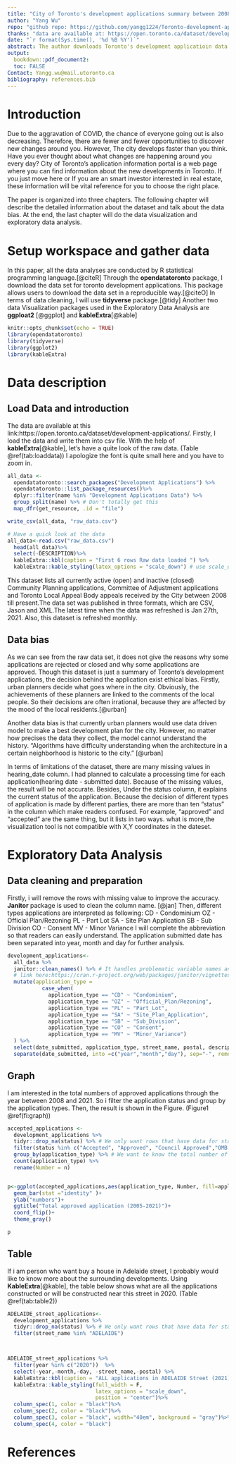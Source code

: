 ```yaml
---
title: "City of Toronto's development applications summary between 2008 and 2021"
author: "Yang Wu"
repo: "github repo: https://github.com/yangg1224/Toronto-development-applications.git"
thanks: "data are available at: https://open.toronto.ca/dataset/development-applications/."
date: "`r format(Sys.time(), '%d %B %Y')`"
abstract: The author downloads Toronto's development applicatioin data set from Open Data Toronto website and summarize all the approved and in progress applications between 2008 and 2021.For governments, these data provides a overview for them to consider the next step urban planning. For individuals, these data make them aware what infrastructure and new projects are around.
output:
  bookdown::pdf_document2:
  toc: FALSE
Contact: Yangg.wu@mail.utoronto.ca
bibliography: references.bib
---
```

# Introduction 

Due to the aggravation of COVID, the chance of everyone going out is also decreasing. Therefore, there are fewer and fewer opportunities to discover new changes around you. However, The city develops faster than you think. Have you ever thought about what changes are happening around you every day? City of Toronto's application information portal is a web page where you can find information about the new developments in Toronto. If you just move here or If you are an smart investor interested in real estate, these information will be vital reference for you to choose the right place. 

The paper is organized into three chapters. The following chapter will describe the detailed information about the dataset and talk about the data bias. At the end, the last chapter will do the data visualization and exploratory data analysis. 


# Setup workspace and gather data
In this paper, all the data analyses are conducted by R statistical programming language.[@citeR] Through the **opendatatoronto** package, I download the data set for toronto development applications. This package allows users to download the data set in a reproducible way.[@citeO] In terms of data cleaning, I will use **tidyverse** package.[@tidy] Another two data Visualization packages used in the Exploratory Data Analysis are **ggploat2** [@ggplot] and **kableExtra**[@kable]
```r
knitr::opts_chunk$set(echo = TRUE)
library(opendatatoronto)
library(tidyverse)
library(ggplot2)
library(kableExtra)
```
# Data description

## Load Data and introduction
The data are available at this link:https://open.toronto.ca/dataset/development-applications/.
Firstly, I load the data and write them into csv file. With the help of **kableExtra**[@kable], let's have a quite look of the raw data. (Table \@ref(tab:loaddata)) I apologize the font is quite small here and you have to zoom in. 
```r
all_data <- 
  opendatatoronto::search_packages("Development Applications") %>% 
  opendatatoronto::list_package_resources()%>% 
  dplyr::filter(name %in% "Development Applications Data") %>% 
  group_split(name) %>% # Don't totally get this
  map_dfr(get_resource, .id = "file")

write_csv(all_data, "raw_data.csv")

# Have a quick look at the data
all_data<-read.csv("raw_data.csv")
  head(all_data)%>%
  select(-DESCRIPTION)%>%
  kableExtra::kbl(caption = "First 6 rows Raw data loaded ") %>%
  kableExtra::kable_styling(latex_options = "scale_down") # use scale_down option to make the font smaller and knit a completed table to PDF
```

This dataset lists all currently active (open) and inactive (closed) Community Planning applications, Committee of Adjustment applications and Toronto Local Appeal Body appeals received by the City between 2008 till present.The data set was published in three formats, which are CSV, Jason and XML.The latest time when the data was refreshed is Jan 27th, 2021. Also, this dataset is refreshed monthly.

## Data bias 
As we can see from the raw data set, it does not give the reasons why some applications are rejected or closed and why some applications are approved. Though this dataset is just a summary of Toronto's development applications, the decision behind the application exist ethical bias. Firstly, urban planners decide what goes where in the city. Obviously, the achievements of these planners are linked to the comments of the local people. So their decisions are often irrational, because they are affected by the mood of the local residents.[@urban]

Another data bias is that currently urban planners would use data driven model to make a best development plan for the city. However, no matter how precises the data they collect, the model cannot understand the history. "Algorithms have difficulty understanding when the architecture in a certain neighborhood is historic to the city." [@urban]

In terms of limitations of the dataset, there are many missing values in hearing_date column. I had planned to calculate a processing time for each application(hearing date - submitted date). Because of the missing values, the result will be not accurate. Besides, Under the status column, it explains the current status of the application. Because the decision of different types of application is made by different parties, there are more than ten "status" in the column which make readers confused. For example, "approved" and "accepted" are the same thing, but it lists in two ways. what is more,the  visualization tool is not compatible with X,Y coordinates in the dateset. 

# Exploratory Data Analysis

## Data cleaning and preparation 
Firstly, i will remove the rows with missing value to improve the accuracy. **Janitor** package is used to clean the column name. [@jan] Then, different types applications are interpreted as following:
 CD - Condominium
 OZ - Official Plan/Rezoning
 PL - Part Lot
 SA - Site Plan Application
 SB - Sub Division
 CO - Consent
 MV - Minor Variance
I will complete the abbreviation so that readers can easily understand. The application submitted date has been separated into year, month and day for further analysis. 
```r
development_applications<-
  all_data %>% 
  janitor::clean_names() %>% # It handles problematic variable names and Make the column names easier to type
  # link here:https://cran.r-project.org/web/packages/janitor/vignettes/janitor.html#clean-data.frame-names-with-clean_names
  mutate(application_type = 
           case_when(
             application_type == "CD" ~ "Condominium",
             application_type == "OZ" ~ "Official_Plan/Rezoning",
             application_type == "PL" ~ "Part_Lot",
             application_type == "SA" ~ "Site_Plan_Application",
             application_type == "SB" ~ "Sub_Division",
             application_type == "CO" ~ "Consent",
             application_type == "MV" ~ "Minor_Variance")
  ) %>%
  select(date_submitted, application_type, street_name, postal, description, status) %>%
  separate(date_submitted, into =c("year","month","day"), sep="-", remove = FALSE)


```
## Graph
I am interested in the total numbers of approved applications through the year between 2008 and 2021. So i filter the application status and group by the application types. 
Then, the result is shown in the Figure.  (Figure1 \@ref(fi:graph))
```r
accepted_applications <- 
  development_applications %>% 
  tidyr::drop_na(status) %>% # We only want rows that have data for status
  filter(status %in% c("Accepted", "Approved", "Council Approved","OMB Approved")) %>%# filter the applications only in accepted status
  group_by(application_type) %>% # We want to know the total number of applications by type
  count(application_type) %>%
  rename(Number = n) 


p<-ggplot(accepted_applications,aes(application_type, Number, fill=application_type))+
  geom_bar(stat ="identity" )+
  ylab("numbers")+
  ggtitle("Total approved application (2005-2021)")+
  coord_flip()+
  theme_gray()

p
```

## Table
If i am person who want buy a house in Adelaide street, I probably would like to know more about the surrounding developments. Using **KableExtra**[@kable], the table below shows what are all the applications constructed or will be constructed near this street in 2020. 
(Table \@ref(tab:table2))

```r
ADELAIDE_street_applications<-
  development_applications %>%
  tidyr::drop_na(status) %>% # We only want rows that have data for status
  filter(street_name %in% "ADELAIDE") 



ADELAIDE_street_applications %>% 
  filter(year %in% c("2020"))  %>%
  select(-year,-month,-day, -street_name,-postal) %>%
  kableExtra::kbl(caption = "ALL applications in ADELAIDE Street (2021)") %>%
  kableExtra::kable_styling(full_width = F,
                            latex_options = "scale_down",
                            position = "center")%>%
  column_spec(1, color = "black")%>%
  column_spec(2, color = "black")%>%
  column_spec(3, color = "black", width="40em", background = "gray")%>%
  column_spec(4, color = "black")

```


# References


